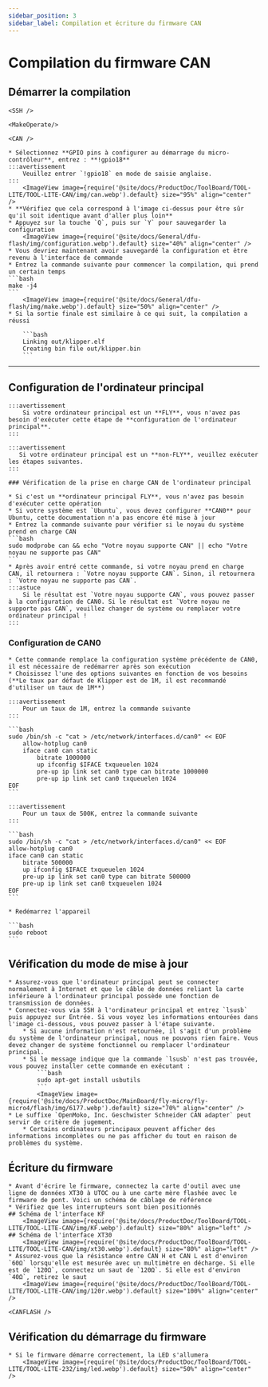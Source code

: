 ```yaml
---
sidebar_position: 3
sidebar_label: Compilation et écriture du firmware CAN
---
```




# Compilation du firmware CAN

## Démarrer la compilation

    <SSH />

    <MakeOperate/>

    <CAN />

    * Sélectionnez **GPIO pins à configurer au démarrage du micro-contrôleur**, entrez : **!gpio18**
    :::avertissement
        Veuillez entrer `!gpio18` en mode de saisie anglaise.
    :::
        <ImageView image={require('@site/docs/ProductDoc/ToolBoard/TOOL-LITE/TOOL-LITE-CAN/img/can.webp').default} size="95%" align="center" />
    * **Vérifiez que cela correspond à l'image ci-dessus pour être sûr qu'il soit identique avant d'aller plus loin**
    * Appuyez sur la touche `Q`, puis sur `Y` pour sauvegarder la configuration
        <ImageView image={require('@site/docs/General/dfu-flash/img/configuration.webp').default} size="40%" align="center" />
    * Vous devriez maintenant avoir sauvegardé la configuration et être revenu à l'interface de commande
    * Entrez la commande suivante pour commencer la compilation, qui prend un certain temps
    ```bash
    make -j4
    ```
        <ImageView image={require('@site/docs/General/dfu-flash/img/make.webp').default} size="50%" align="center" />
    * Si la sortie finale est similaire à ce qui suit, la compilation a réussi

        ```bash
        Linking out/klipper.elf
        Creating bin file out/klipper.bin
        ```
---

## Configuration de l'ordinateur principal
    :::avertissement
        Si votre ordinateur principal est un **FLY**, vous n'avez pas besoin d'exécuter cette étape de **configuration de l'ordinateur principal**.
    :::

    :::avertissement
       Si votre ordinateur principal est un **non-FLY**, veuillez exécuter les étapes suivantes.
    :::

    ### Vérification de la prise en charge CAN de l'ordinateur principal

    * Si c'est un **ordinateur principal FLY**, vous n'avez pas besoin d'exécuter cette opération
    * Si votre système est `Ubuntu`, vous devez configurer **CAN0** pour Ubuntu, cette documentation n'a pas encore été mise à jour
    * Entrez la commande suivante pour vérifier si le noyau du système prend en charge CAN
    ```bash
    sudo modprobe can && echo "Votre noyau supporte CAN" || echo "Votre noyau ne supporte pas CAN"
    ```
    * Après avoir entré cette commande, si votre noyau prend en charge CAN, il retournera : `Votre noyau supporte CAN`. Sinon, il retournera : `Votre noyau ne supporte pas CAN`.
    :::astuce
        Si le résultat est `Votre noyau supporte CAN`, vous pouvez passer à la configuration de CAN0. Si le résultat est `Votre noyau ne supporte pas CAN`, veuillez changer de système ou remplacer votre ordinateur principal !
    :::
   
   ### Configuration de CAN0

    * Cette commande remplace la configuration système précédente de CAN0, il est nécessaire de redémarrer après son exécution
    * Choisissez l'une des options suivantes en fonction de vos besoins (**Le taux par défaut de Klipper est de 1M, il est recommandé d'utiliser un taux de 1M**)

    :::avertissement
        Pour un taux de 1M, entrez la commande suivante
    :::

    ```bash
    sudo /bin/sh -c "cat > /etc/network/interfaces.d/can0" << EOF
        allow-hotplug can0
        iface can0 can static
            bitrate 1000000
            up ifconfig $IFACE txqueuelen 1024
            pre-up ip link set can0 type can bitrate 1000000
            pre-up ip link set can0 txqueuelen 1024
    EOF
    ```

    :::avertissement
        Pour un taux de 500K, entrez la commande suivante
    :::

    ```bash
    sudo /bin/sh -c "cat > /etc/network/interfaces.d/can0" << EOF
    allow-hotplug can0
    iface can0 can static
        bitrate 500000
        up ifconfig $IFACE txqueuelen 1024
        pre-up ip link set can0 type can bitrate 500000
        pre-up ip link set can0 txqueuelen 1024
    EOF
    ```

    * Redémarrez l'appareil

    ```bash
    sudo reboot
    ```

## Vérification du mode de mise à jour
    * Assurez-vous que l'ordinateur principal peut se connecter normalement à Internet et que le câble de données reliant la carte inférieure à l'ordinateur principal possède une fonction de transmission de données.
    * Connectez-vous via SSH à l'ordinateur principal et entrez `lsusb` puis appuyez sur Entrée. Si vous voyez les informations entourées dans l'image ci-dessous, vous pouvez passer à l'étape suivante.
        * Si aucune information n'est retournée, il s'agit d'un problème du système de l'ordinateur principal, nous ne pouvons rien faire. Vous devez changer de système fonctionnel ou remplacer l'ordinateur principal.
        * Si le message indique que la commande `lsusb` n'est pas trouvée, vous pouvez installer cette commande en exécutant :
            ```bash
            sudo apt-get install usbutils
            ```
            <ImageView image={require('@site/docs/ProductDoc/MainBoard/fly-micro/fly-micro4/flash/img/6177.webp').default} size="70%" align="center" /> 
    * Le suffixe `OpenMoko, Inc. Geschwister Schneider CAN adapter` peut servir de critère de jugement.
        * Certains ordinateurs principaux peuvent afficher des informations incomplètes ou ne pas afficher du tout en raison de problèmes du système.


## Écriture du firmware
    * Avant d'écrire le firmware, connectez la carte d'outil avec une ligne de données XT30 à UTOC ou à une carte mère flashée avec le firmware de pont. Voici un schéma de câblage de référence
    * Vérifiez que les interrupteurs sont bien positionnés
    ## Schéma de l'interface KF
        <ImageView image={require('@site/docs/ProductDoc/ToolBoard/TOOL-LITE/TOOL-LITE-CAN/img/KF.webp').default} size="80%" align="left" />
    ## Schéma de l'interface XT30
        <ImageView image={require('@site/docs/ProductDoc/ToolBoard/TOOL-LITE/TOOL-LITE-CAN/img/xt30.webp').default} size="80%" align="left" />
    * Assurez-vous que la résistance entre CAN H et CAN L est d'environ `60Ω` lorsqu'elle est mesurée avec un multimètre en décharge. Si elle est de `120Ω`, connectez un saut de `120Ω`. Si elle est d'environ `40Ω`, retirez le saut
        <ImageView image={require('@site/docs/ProductDoc/ToolBoard/TOOL-LITE/TOOL-LITE-CAN/img/120r.webp').default} size="100%" align="center" />

    <CANFLASH />

## Vérification du démarrage du firmware

    * Si le firmware démarre correctement, la LED s'allumera
        <ImageView image={require('@site/docs/ProductDoc/ToolBoard/TOOL-LITE/TOOL-LITE-232/img/led.webp').default} size="50%" align="center" />
